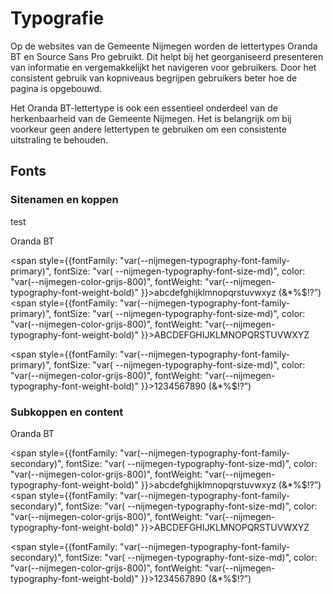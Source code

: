 
# Typografie

Op de websites van de Gemeente Nijmegen worden de lettertypes Oranda BT en Source Sans Pro gebruikt. Dit helpt bij het georganiseerd presenteren van informatie en vergemakkelijkt het navigeren voor gebruikers. Door het consistent gebruik van kopniveaus begrijpen gebruikers beter hoe de pagina is opgebouwd.

Het Oranda BT-lettertype is ook een essentieel onderdeel van de herkenbaarheid van de Gemeente Nijmegen. Het is belangrijk om bij voorkeur geen andere lettertypen te gebruiken om een consistente uitstraling te behouden.

## Fonts

### Sitenamen en koppen
<div className="nijmegen-theme utrecht-html">
<p>test</p>
<span style={{fontFamily: "var(--nijmegen-typography-font-family-primary)", fontSize: "var( --nijmegen-typography-font-size-3xl)", color: "var(--nijmegen-color-grijs-800)", fontWeight: "var(--nijmegen-typography-font-weight-bold)" }}>Oranda BT</span>

<span style={{fontFamily: "var(--nijmegen-typography-font-family-primary)", fontSize: "var( --nijmegen-typography-font-size-md)", color: "var(--nijmegen-color-grijs-800)", fontWeight: "var(--nijmegen-typography-font-weight-bold)"  }}>abcdefghijklmnopqrstuvwxyz (&*%$!?”)</span>\
<span style={{fontFamily: "var(--nijmegen-typography-font-family-primary)", fontSize: "var( --nijmegen-typography-font-size-md)", color: "var(--nijmegen-color-grijs-800)", fontWeight: "var(--nijmegen-typography-font-weight-bold)"  }}>ABCDEFGHIJKLMNOPQRSTUVWXYZ</span>

<span style={{fontFamily: "var(--nijmegen-typography-font-family-primary)", fontSize: "var( --nijmegen-typography-font-size-md)", color: "var(--nijmegen-color-grijs-800)", fontWeight: "var(--nijmegen-typography-font-weight-bold)"  }}>1234567890 (&*%$!?”)</span>
</div>

### Subkoppen en content 
<div className="nijmegen-theme">
<span style={{fontFamily: "var(--nijmegen-typography-font-family-secondary)", fontSize: "var( --nijmegen-typography-font-size-3xl)", color: "var(--nijmegen-color-grijs-800)", fontWeight: "var(--nijmegen-typography-font-weight-bold)" }}>Oranda BT</span>

<span style={{fontFamily: "var(--nijmegen-typography-font-family-secondary)", fontSize: "var( --nijmegen-typography-font-size-md)", color: "var(--nijmegen-color-grijs-800)", fontWeight: "var(--nijmegen-typography-font-weight-bold)"  }}>abcdefghijklmnopqrstuvwxyz (&*%$!?”)</span>\
<span style={{fontFamily: "var(--nijmegen-typography-font-family-secondary)", fontSize: "var( --nijmegen-typography-font-size-md)", color: "var(--nijmegen-color-grijs-800)", fontWeight: "var(--nijmegen-typography-font-weight-bold)"  }}>ABCDEFGHIJKLMNOPQRSTUVWXYZ</span>

<span style={{fontFamily: "var(--nijmegen-typography-font-family-secondary)", fontSize: "var( --nijmegen-typography-font-size-md)", color: "var(--nijmegen-color-grijs-800)", fontWeight: "var(--nijmegen-typography-font-weight-bold)"  }}>1234567890 (&*%$!?”)</span>
</div>
